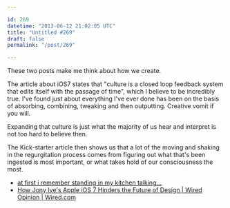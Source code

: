 ```yaml
---

id: 269
datetime: "2013-06-12 21:02:05 UTC"
title: "Untitled #269"
draft: false
permalink: "/post/269"

---
```


These two posts make me think about how we create. 

The article about iOS7 states that "culture is a closed loop feedback system that edits itself with the passage of time", which I believe to be incredibly true. I've found just about everything I've ever done has been on the basis of absorbing, combining, tweaking and then outputting. Creative vomit if you will.

Expanding that culture is just what the majority of us hear and interpret is not too hard to believe then. 

The Kick-starter article then shows us that a lot of the moving and shaking in the regurgitation process comes from figuring out what that's been ingested is most important, or what takes hold of our consciousness the most. 

 
 * [at first i remember standing in my kitchen talking...](http://8east4west.tumblr.com/post/22004376536/at-first-i-remember-standing-in-my-kitchen-talking)
 * [How Jony Ive's Apple iOS 7 Hinders the Future of Design | Wired Opinion | Wired.com](http://www.wired.com/opinion/2013/06/why-jony-ives-and-apple-ios7-are-holding-back-the-future-of-design/?cid=8778934)



